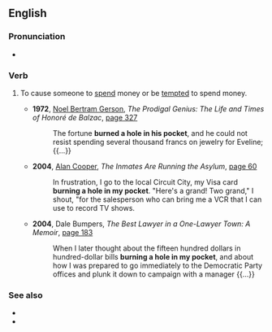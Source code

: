 ==English==

===Pronunciation===
* {{audio|en|en-au-burn a hole in one's pocket.ogg|Audio (AU)}}

===Verb===
{{en-verb|burn<,,burned:burnt> a hole in one's pocket}}

# {{lb|en|idiomatic|of something valuable}} To cause someone to [[spend]] money or be [[tempted]] to spend money.
#* '''1972''', [[w:Noel Bertram Gerson|Noel Bertram Gerson]], ''The Prodigal Genius: The Life and Times of Honoré de Balzac'', [http://books.google.com/books?id=dTU_AAAAIAAJ&q=%22burned+a+hole+in+his+pocket%22+date:1900-1980&dq=%22burned+a+hole+in+his+pocket%22+date:1900-1980&lr=&pgis=1 page 327]
#*: The fortune '''burned a hole in his pocket''', and he could not resist spending several thousand francs on jewelry for Eveline; {{...}}
#* '''2004''', [[W:Alan Cooper|Alan Cooper]], ''The Inmates Are Running the Asylum'', [http://books.google.com/books?id=04cFCVXC_AUC&pg=PA60&dq=%22burning+a+hole+in+my+pocket%22&lr=&sig=-kknQeehS5Z01iiz0xdtMhIDtVc page 60]
#*: In frustration, I go to the local Circuit City, my Visa card '''burning a hole in my pocket'''. "Here's a grand! Two grand," I shout, "for the salesperson who can bring me a VCR that I can use to record TV shows.
#* '''2004''', Dale Bumpers,  ''The Best Lawyer in a One-Lawyer Town: A Memoir'', [http://books.google.com/books?id=nn3lyOJ-3NQC&pg=PA183-IA1&dq=%22burning+a+hole+in+my+pocket%22&lr=&sig=Ho1cAZHQtBAlpCqMRNmwcZkdiuA page 183]
#*: When I later thought about the fifteen hundred dollars in hundred-dollar bills '''burning a hole in my pocket''', and about how I was prepared to go immediately to the Democratic Party offices and plunk it down to campaign with a manager {{...}}

===See also===
* {{l|en|money to burn}}
* {{l|en|shut up and take my money}}